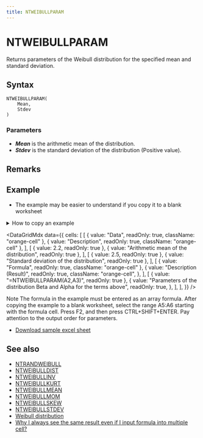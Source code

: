 ```yaml
---
title: NTWEIBULLPARAM
---
```



# NTWEIBULLPARAM

Returns parameters of the Weibull distribution for the specified mean and standard deviation.

## Syntax

```excel
NTWEIBULLPARAM(
    Mean,
    Stdev
)
```

### Parameters

- **_Mean_** is the arithmetic mean of the distribution.
- **_Stdev_** is the standard deviation of the distribution (Positive value).

## Remarks

## Example

- The example may be easier to understand if you copy it to a blank worksheet

<details>
  <summary>How to copy an example</summary>

1.  Create a blank workbook or worksheet.
2.  Select the example in the Help topic.

    **Note**  Do not select the row or column headers.

    ![Selecting an example from Help](./../../assets/functions/HowToCopy.png)

    Selecting an example from Help

3.  Press CTRL+C.
4.  In the worksheet, select cell A1, and press CTRL+V.
5.  To switch between viewing the results and viewing the formulas that return the results, press CTRL+` (grave accent), or on the **Tools** menu, point to **Formula Auditing**, and then click **Formula Auditing Mode**.

</details>

<DataGridMdx
  data={{
    cells: [
      [
        { value: "Data", readOnly: true, className: "orange-cell" },
        { value: "Description", readOnly: true, className: "orange-cell" },
      ],
      [
        { value: 2.2, readOnly: true },
        { value: "Arithmetic mean of the distribution", readOnly: true },
      ],
      [
        { value: 2.5, readOnly: true },
        { value: "Standard deviation of the distribution", readOnly: true },
      ],
      [
        { value: "Formula", readOnly: true, className: "orange-cell" },
        {
          value: "Description (Result)",
          readOnly: true,
          className: "orange-cell",
        },
      ],
      [
        { value: "=NTWEIBULLPARAM(A2,A3)", readOnly: true },
        {
          value:
            "Parameters of the distribution Beta and Alpha for the terms above",
          readOnly: true,
        },
      ],
    ],
  }}
/>

Note The formula in the example must be entered as an array formula. After copying the example to a blank worksheet, select the range A5:A6 starting with the formula cell. Press F2, and then press CTRL+SHIFT+ENTER. Pay attention to the output order for parameters.

- [Download sample excel sheet](https://www.ntrand.com/files/NtRand2.zip)

## See also

- [NTRANDWEIBULL](https://www.ntrand.com/ntrandweibull/)
- [NTWEIBULLDIST](https://www.ntrand.com/ntweibulldist/)
- [NTWEIBULLINV](https://www.ntrand.com/ntweibullinv/)
- [NTWEIBULLKURT](https://www.ntrand.com/ntweibullkurt/)
- [NTWEIBULLMEAN](https://www.ntrand.com/ntweibullmean/)
- [NTWEIBULLMOM](https://www.ntrand.com/ntweibullmom/)
- [NTWEIBULLSKEW](https://www.ntrand.com/ntweibullskew/)
- [NTWEIBULLSTDEV](https://www.ntrand.com/ntweibullstdev/)
- [Weibull distribution](https://www.ntrand.com/weibull-distribution/)
- [Why I always see the same result even if I input formula into multiple cell?](https://www.ntrand.com/faq/#local_CtrlShiftEnter)
